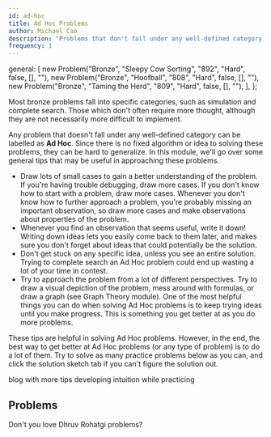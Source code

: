 ```yaml
---
id: ad-hoc
title: Ad Hoc Problems
author: Michael Cao
description: "Problems that don't fall under any well-defined category."
frequency: 1
---
```


  general: [
    new Problem("Bronze", "Sleepy Cow Sorting", "892", "Hard", false, [], ""),
    new Problem("Bronze", "Hoofball", "808", "Hard", false, [], ""),
    new Problem("Bronze", "Taming the Herd", "809", "Hard", false, [], ""),
  ],
};

Most bronze problems fall into specific categories, such as simulation and complete search. Those which don't often require more thought, although they are not necessarily more difficult to implement. 

Any problem that doesn't fall under any well-defined category can be labelled as **Ad Hoc**. Since there is no fixed algorithm or idea to solving these problems, they can be hard to generalize. In this module, we'll go over some general tips that may be useful in approaching these problems.

<ul>
    <li> Draw lots of small cases to gain a better understanding of the problem. If you're having trouble debugging, draw more cases. If you don't know how to start with a problem, draw more cases. Whenever you don't know how to further approach a problem, you're probably missing an important observation, so draw more cases and make observations about properties of the problem. </li>
    <li> Whenever you find an observation that seems useful, write it down! Writing down ideas lets you easily come back to them later, and makes sure you don't forget about ideas that could potentially be the solution. </li>
    <li> Don't get stuck on any specific idea, unless you see an entire solution. Trying to complete search an Ad Hoc problem could end up wasting a lot of your time in contest. </li>
    <li> Try to approach the problem from a lot of different perspectives. Try to draw a visual depiction of the problem, mess around with formulas, or draw a graph (see Graph Theory module). One of the most helpful things you can do when solving Ad Hoc problems is to keep trying ideas until you make progress. This is something you get better at as you do more problems.</li>
</ul>

These tips are helpful in solving Ad Hoc problems. However, in the end, the best way to get better at Ad Hoc problems (or any type of problem) is to do a lot of them. Try to solve as many practice problems below as you can, and click the solution sketch tab if you can't figure the solution out.

<!-- If anyone disagrees with any of the tips / ideas presented in the blogs below, just let me know. I think they're quite interesting, though I haven't tried it out myself. -->

<Resources>
  <Resource source="ZLE" title="The Art of Thinking" url="https://kauntaofficial.github.io/the-art-of-thinking">blog with more tips</Resource>
  <Resource source="ZLE" title="Developing Intuition" url="https://kauntaofficial.github.io/developing-intuition">developing intuition while practicing</Resource>
</Resources>

## Problems

Don't you love Dhruv Rohatgi problems?

<Problems problems={problems.general} />